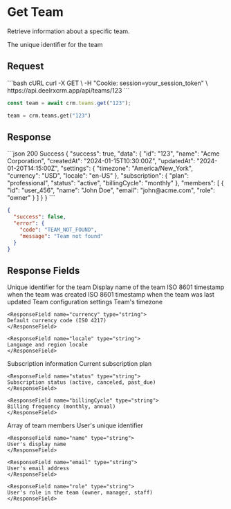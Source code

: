 # Get Team

Retrieve information about a specific team.

<Param query="teamId" type="string" required>
The unique identifier for the team
</Param>

## Request

<CodeGroup>
```bash cURL
curl -X GET \
  -H "Cookie: session=your_session_token" \
  https://api.deelrxcrm.app/api/teams/123
```

```javascript JavaScript
const team = await crm.teams.get("123");
```

```python Python
team = crm.teams.get("123")
```
</CodeGroup>

## Response

<ResponseExample>
```json 200 Success
{
  "success": true,
  "data": {
    "id": "123",
    "name": "Acme Corporation",
    "createdAt": "2024-01-15T10:30:00Z",
    "updatedAt": "2024-01-20T14:15:00Z",
    "settings": {
      "timezone": "America/New_York",
      "currency": "USD",
      "locale": "en-US"
    },
    "subscription": {
      "plan": "professional",
      "status": "active",
      "billingCycle": "monthly"
    },
    "members": [
      {
        "id": "user_456",
        "name": "John Doe",
        "email": "john@acme.com",
        "role": "owner"
      }
    ]
  }
}
```

```json 404 Not Found
{
  "success": false,
  "error": {
    "code": "TEAM_NOT_FOUND",
    "message": "Team not found"
  }
}
```
</ResponseExample>

## Response Fields

<ResponseField name="id" type="string">
Unique identifier for the team
</ResponseField>

<ResponseField name="name" type="string">
Display name of the team
</ResponseField>

<ResponseField name="createdAt" type="string">
ISO 8601 timestamp when the team was created
</ResponseField>

<ResponseField name="updatedAt" type="string">
ISO 8601 timestamp when the team was last updated
</ResponseField>

<ResponseField name="settings" type="object">
Team configuration settings
  <Expandable title="settings properties">
    <ResponseField name="timezone" type="string">
    Team's timezone
    </ResponseField>
    
    <ResponseField name="currency" type="string">
    Default currency code (ISO 4217)
    </ResponseField>
    
    <ResponseField name="locale" type="string">
    Language and region locale
    </ResponseField>
  </Expandable>
</ResponseField>

<ResponseField name="subscription" type="object">
Subscription information
  <Expandable title="subscription properties">
    <ResponseField name="plan" type="string">
    Current subscription plan
    </ResponseField>
    
    <ResponseField name="status" type="string">
    Subscription status (active, canceled, past_due)
    </ResponseField>
    
    <ResponseField name="billingCycle" type="string">
    Billing frequency (monthly, annual)
    </ResponseField>
  </Expandable>
</ResponseField>

<ResponseField name="members" type="array">
Array of team members
  <Expandable title="member properties">
    <ResponseField name="id" type="string">
    User's unique identifier
    </ResponseField>
    
    <ResponseField name="name" type="string">
    User's display name
    </ResponseField>
    
    <ResponseField name="email" type="string">
    User's email address
    </ResponseField>
    
    <ResponseField name="role" type="string">
    User's role in the team (owner, manager, staff)
    </ResponseField>
  </Expandable>
</ResponseField>